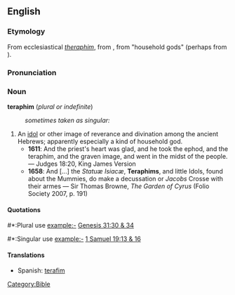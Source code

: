 ==English==
===Etymology===
From ecclesiastical {{L.}} ''[[theraphim]]'', from {{AGr.}} '''{{polytonic|[[θεραφίν]]}}''', from {{He.}} {{he-link|תרפים|wv=תְּרָפִים|t'rafím}} "household gods" (perhaps from {{JAram.}}).

===Pronunciation===
{{IPA|/ˈtɛɹəfɪm/}}

===Noun===
'''teraphim''' (''plural or indefinite'')

:''sometimes taken as singular:''

{{en-noun}}

# An [[idol]] or other image of reverance and divination among the ancient Hebrews; apparently especially a kind of household god.
#*'''1611''': And the priest's heart was glad, and he took the ephod, and the teraphim, and the graven image, and went in the midst of the people. — Judges 18:20, King James Version
#*'''1658''': And [...] the ''Statuæ Isiacæ'', '''Teraphims''', and little Idols, found about the Mummies, do make a decussation or ''Jacobs'' Crosse with their armes — Sir Thomas Browne, ''The Garden of Cyrus'' (Folio Society 2007, p. 191)

====Quotations====
#*:Plural use example:- [http://en.wikisource.org/wiki/Bible_%28World_English%29/Genesis#Chapter_31 Genesis 31:30 & 34]
#*:Singular use example:- [http://en.wikisource.org/wiki/Bible_%28World_English%29/1_Samuel#Chapter_19 1 Samuel 19:13 & 16]

====Translations====
*Spanish: [[terafim]]{{m}}

[[Category:Bible]]